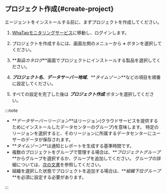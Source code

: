 ## プロジェクト作成{#create-project}

エージェントをインストールする前に、まずプロジェクトを作成してください。

1.  [WhaTapモニタリングサービス](https://service.whatap.io)に移動し、ログインします。

2.  プロジェクトを作成するには、画面左側のメニューから **_+ <TR sid='project_add_btn'/>_** ボタンを選択してください。

3.  **_製品カタログ_**画面でプロジェクトにインストールする製品を選択してください。

4.  **_プロジェクト名_**、**_データサーバー地域_**、**_タイムゾーン_**などの項目を順番に設定してください。

    <Xclude product='browser'>
    <ImgLang img='create-project-v2.png' desc=''/>
    </Xclude>

    <InDoc product='browser'>
    <ImgLang img='create-project-v2-browser.png' desc=''/>
    </InDoc>

5.  すべての設定を完了した後は **_プロジェクト作成_** ボタンを選択してください。

:::note

-   **_データサーバーリージョン_**はリージョン(クラウドサービスを提供するためにインストールしたデータセンターのグループ)を意味します。 特定のリージョンを選択すると、そのリージョンに所属するデータセンターにユーザーのデータが保存されます。
-   **_タイムゾーン_**は通知とレポートを生成する基準時間です。
-   複数のプロジェクトをグループで管理する場合は、**_プロジェクトグループ_**からグループを選択するか、グループを追加してください。 グループの詳細については、[次の文書](../project/group)を参照してください。
-   組織を選択した状態でプロジェクトを追加する場合は、**_組織下位グループ_**を必須に設定する必要があります。

:::
